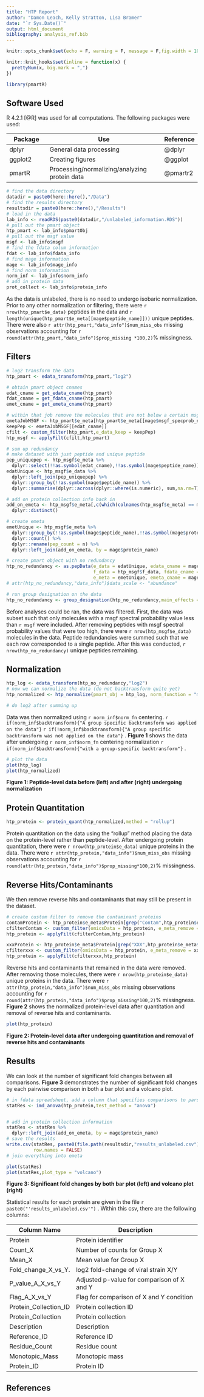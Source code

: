 ```yaml
---
title: "HTP Report"
author: "Damon Leach, Kelly Stratton, Lisa Bramer"
date: "`r Sys.Date()`"
output: html_document
bibliography: analysis_ref.bib
---
```


```r
knitr::opts_chunk$set(echo = F, warning = F, message = F,fig.width = 10)

knitr::knit_hooks$set(inline = function(x) {
  prettyNum(x, big.mark = ",")
})

library(pmartR)
```

## Software Used

R 4.2.1 [@R] was used for all computations. The following packages were used:

| Package         | Use                                           | Reference    |
|-----------------|-----------------------------------------------|--------------|
| dplyr           | General data processing                       | @dplyr       |
| ggplot2         | Creating figures                              | @ggplot      |
| pmartR          | Processing/normalizing/analyzing protein data | @pmartr2      |

```r
# find the data directory
datadir = paste0(here::here(),"/Data")
# find the results directory
resultsdir = paste0(here::here(),"/Results")
# load in the data
lab_info <- readRDS(paste0(datadir,"/unlabeled_information.RDS"))
# pull out the pmart object
htp_pmart <- lab_info$pmartObj
# pull out the msgf value
msgf <- lab_info$msgf
# find the fdata colum information
fdat <- lab_info$fdata_info
# find mage information
mage <- lab_info$mage_info
# find norm information
norm_inf <- lab_info$norm_info
# add in protein data
prot_collect <- lab_info$protein_info
```

As the data is unlabeled, there is no need to undergo isobaric normalization. Prior to any other normalization or filtering, there were `r nrow(htp_pmart$e_data)` peptides in the data and `r length(unique(htp_pmart$e_meta[[mage$peptide_name]]))` unique peptides. There were also `r attr(htp_pmart,"data_info")$num_miss_obs` missing observations accounting for `r round(attr(htp_pmart,"data_info")$prop_missing *100,2)`% missingness.

## Filters

```r
# log2 transform the data
htp_pmart <- edata_transform(htp_pmart,"log2")

# obtain pmart object cnames
edat_cname = get_edata_cname(htp_pmart)
fdat_cname = get_fdata_cname(htp_pmart)
emet_cname = get_emeta_cname(htp_pmart)

# within that job remove the molecules that are not below a certain msgf threshold
emetaJobMSGF <- htp_pmart$e_meta[htp_pmart$e_meta[[mage$msgf_specprob_name]] <= msgf,]
keepPep <- emetaJobMSGF[[edat_cname]]
cfilt <- custom_filter(htp_pmart,e_data_keep = keepPep)
htp_msgf <- applyFilt(cfilt,htp_pmart)

# sum up redundancy
# make dataset with just peptide and unique peptide
pep_uniquepep <- htp_msgf$e_meta %>%
  dplyr::select(!!as.symbol(edat_cname),!!as.symbol(mage$peptide_name))
edatUnique <- htp_msgf$e_data %>%
  dplyr::left_join(pep_uniquepep) %>%
  dplyr::group_by(!!as.symbol(mage$peptide_name)) %>%
  dplyr::summarise(dplyr::across(dplyr::where(is.numeric), sum,na.rm=T))

# add on protein collection info back in
add_on_emeta <- htp_msgf$e_meta[,c(which(colnames(htp_msgf$e_meta) == mage$protein_name),which(colnames(htp_msgf$e_meta) %in% prot_collect))] %>%
  dplyr::distinct()

# create emeta
emetUnique <- htp_msgf$e_meta %>%
  dplyr::group_by(!!as.symbol(mage$peptide_name),!!as.symbol(mage$protein_name)) %>%
  dplyr::count() %>%
  dplyr::rename(pep_count = n) %>%
  dplyr::left_join(add_on_emeta, by = mage$protein_name)

# create pmart object with no redundancy
htp_no_redundancy <- as.pepData(e_data = edatUnique, edata_cname = mage$peptide_name,
                                f_data = htp_msgf$f_data, fdata_cname = fdat_cname,
                                e_meta = emetUnique, emeta_cname = mage$protein_name)
# attr(htp_no_redundancy,"data_info")$data_scale <- "abundance"

# run group designation on the data
htp_no_redundancy <- group_designation(htp_no_redundancy,main_effects = fdat$group_name)
```

Before analyses could be ran, the data was filtered. First, the data was subset such that only molecules with a msgf spectral probability value less than `r msgf` were included. After removing peptides with msgf spectral probability values that were too high, there were `r nrow(htp_msgf$e_data)` molecules in the data. Peptide redundancies were summed such that we each row corresponded to a single peptide. After this was conducted, `r nrow(htp_no_redundancy)` unique peptides remaining.

## Normalization

```r
htp_log <- edata_transform(htp_no_redundancy,"log2")
# now we can normalize the data (do not backtransform quite yet)
htp_normalized <- htp_normalize(pmart_obj = htp_log, norm_function = "mean", backtransform_val = TRUE)

# do log2 after summing up
```

Data was then normalized using `r norm_inf$norm_fn` centering. `r if(norm_inf$backtransform){"A group specific backtransform was applied on the data"}` `r if(!norm_inf$backtransform){"A group specific backtransform was not applied on the data"}` . **Figure 1** shows the data after undergoing `r norm_inf$norm_fn` centering normalization `r if(norm_inf$backtransform){"with a group-specific backtransform"}` .

```r
# plot the data
plot(htp_log)
plot(htp_normalized)
```

**Figure 1: Peptide-level data before (left) and after (right) undergoing normalization**

## Protein Quantitation

```r
htp_protein <- protein_quant(htp_normalized,method = "rollup")
```

Protein quantitation on the data using the "rollup" method placing the data on the protein-level rather than peptide-level. After undergoing protein quantitation, there were `r nrow(htp_protein$e_data)` unique proteins in the data. There were `r attr(htp_protein,"data_info")$num_miss_obs` missing observations accounting for `r round(attr(htp_protein,"data_info")$prop_missing*100,2)`% missingness.

## Reverse Hits/Contaminants

We then remove reverse hits and contaminants that may still be present in the dataset.

```r
# create custom filter to remove the contaminant proteins
contamProtein <- htp_protein$e_meta$Protein[grep("Contam",htp_protein$e_meta$Protein)]
cfilterContam <- custom_filter(omicsData = htp_protein, e_meta_remove = contamProtein)
htp_protein <- applyFilt(cfilterContam,htp_protein)

xxxProtein <- htp_protein$e_meta$Protein[grep("XXX",htp_protein$e_meta$Protein)]
cfilterxxx <- custom_filter(omicsData = htp_protein, e_meta_remove = xxxProtein)
htp_protein <- applyFilt(cfilterxxx,htp_protein)
```

Reverse hits and contaminants that remained in the data were removed. After removing those molecules, there were `r nrow(htp_protein$e_data)` unique proteins in the data. There were `r attr(htp_protein,"data_info")$num_miss_obs` missing observations accounting for `r round(attr(htp_protein,"data_info")$prop_missing*100,2)`% missingness. **Figure 2** shows the normalized protein-level data after quantitation and removal of reverse hits and contaminants.

```r
plot(htp_protein)
```

**Figure 2: Protein-level data after undergoing quantitation and removal of reverse hits and contaminants**

## Results

We can look at the number of significant fold changes between all comparisons. **Figure 3** demonstrates the number of significant fold changes by each pairwise comparison in both a bar plot and a volcano plot.

```r
# in fdata spreadsheet, add a column that specifies comparisons to parse (and also direction)
statRes <- imd_anova(htp_protein,test_method = "anova")


# add in protein collection information
statRes <- statRes %>%
  dplyr::left_join(add_on_emeta, by = mage$protein_name)
# save the results
write.csv(statRes, paste0(file.path(resultsdir,"results_unlabeled.csv")),
          row.names = FALSE)
# join everything into emeta
```

```r
plot(statRes)
plot(statRes,plot_type = "volcano")
```

**Figure 3: Significant fold changes by both bar plot (left) and volcano plot (right)**

Statistical results for each protein are given in the file `r paste0("'results_unlabeled.csv'")` . Within this csv, there are the following columns:

| Column Name             | Description                                |
|-------------------------|--------------------------------------------|
| Protein                 | Protein identifier                         |
| Count\_X                | Number of counts for Group X               |
| Mean\_X                 | Mean value for Group X                     |
| Fold\_change\_X\_vs\_Y. | log2 fold-change of viral strain X/Y       |
| P\_value\_A\_X\_vs\_Y   | Adjusted p-value for comparison of X and Y |
| Flag\_A\_X\_vs\_Y       | Flag for comparison of X and Y condition   |
| Protein\_Collection\_ID | Protein collection ID                      |
| Protein\_Collection     | Protein collection                         |
| Description             | Description                                |
| Reference\_ID           | Reference ID                               |
| Residue\_Count          | Residue count                              |
| Monotopic\_Mass         | Monotopic mass                             |
| Protein\_ID             | Protein ID                                 |

## References